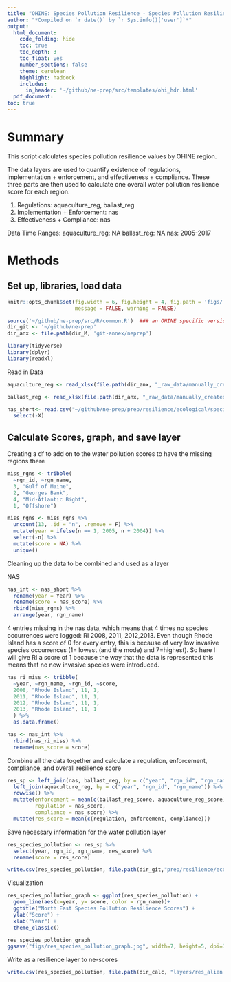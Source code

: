 ```yaml
---
title: "OHINE: Species Pollution Resilience - Species Pollution Resilience Layer Calculations"
author: "*Compiled on `r date()` by `r Sys.info()['user']`*"
output: 
  html_document:
    code_folding: hide
    toc: true
    toc_depth: 3
    toc_float: yes
    number_sections: false
    theme: cerulean
    highlight: haddock
    includes: 
      in_header: '~/github/ne-prep/src/templates/ohi_hdr.html'
  pdf_document:
toc: true
---
```


# Summary

This script calculates species pollution resilience values by OHINE region. 

The data layers are used to quantify existence of regulations, implementation + enforcement, and effectiveness + compliance. These three parts are then used to calculate one overall water pollution resilience score for each region. 

1. Regulations: aquaculture_reg, ballast_reg
2. Implementation + Enforcement: nas
3. Effectiveness + Compliance: nas

Data Time Ranges:
aquaculture_reg: NA
ballast_reg: NA
nas: 2005-2017

# Methods

## Set up, libraries, load data
``` r
knitr::opts_chunk$set(fig.width = 6, fig.height = 4, fig.path = 'figs/',
                      message = FALSE, warning = FALSE)

source('~/github/ne-prep/src/R/common.R')  ### an OHINE specific version of common.R
dir_git <- '~/github/ne-prep'
dir_anx <- file.path(dir_M, 'git-annex/neprep')

library(tidyverse)
library(dplyr)
library(readxl)
```

Read in Data
```r
aquaculture_reg <- read_xlsx(file.path(dir_anx, "_raw_data/manually_created/aquaculture_reg.xlsx"))

ballast_reg <- read_xlsx(file.path(dir_anx, "_raw_data/manually_created/ballast_reg.xlsx"))

nas_short<- read.csv("~/github/ne-prep/prep/resilience/ecological/species_pollution/data/nas.csv") %>% 
  select(-X)
```

## Calculate Scores, graph, and save layer
Creating a df to add on to the water pollution scores to have the missing regions there 
```r
miss_rgns <- tribble(
  ~rgn_id, ~rgn_name,
  3, "Gulf of Maine",
  2, "Georges Bank",
  4, "Mid-Atlantic Bight",
  1, "Offshore") 

miss_rgns <- miss_rgns %>% 
  uncount(13, .id = "n", .remove = F) %>%
  mutate(year = ifelse(n == 1, 2005, n + 2004)) %>%
  select(-n) %>% 
  mutate(score = NA) %>% 
  unique()
```

Cleaning up the data to be combined and used as a layer

NAS
```r
nas_int <- nas_short %>% 
  rename(year = Year) %>% 
  rename(score = nas_score) %>% 
  rbind(miss_rgns) %>% 
  arrange(year, rgn_name)
```

4 entries missing in the nas data, which means that 4 times no species occurrences were logged:
RI 2008, 2011, 2012,2013. Even though Rhode Island has a score of 0 for every entry, this is because of very low invasive species occurrences  (1= lowest (and the mode) and 7=highest). So here I will give RI a score of 1 because the way that the data is represented this means that no new invasive species were introduced.

```r
nas_ri_miss <- tribble(
  ~year, ~rgn_name, ~rgn_id, ~score,
  2008, "Rhode Island", 11, 1,  
  2011, "Rhode Island", 11, 1, 
  2012, "Rhode Island", 11, 1, 
  2013, "Rhode Island", 11, 1
  ) %>% 
  as.data.frame() 
```

```r
nas <- nas_int %>% 
  rbind(nas_ri_miss) %>% 
  rename(nas_score = score)
```

Combine all the data together and calculate a regulation, enforcement, compliance, and overall resilience score
```r
res_sp <- left_join(nas, ballast_reg, by = c("year", "rgn_id", "rgn_name")) %>% 
  left_join(aquaculture_reg, by = c("year", "rgn_id", "rgn_name")) %>% 
  rowwise() %>% 
  mutate(enforcement = mean(c(ballast_reg_score, aquaculture_reg_score)),
         regulation = nas_score,
         compliance = nas_score) %>% 
  mutate(res_score = mean(c(regulation, enforcement, compliance)))
```

Save necessary information for the water pollution layer
```r
res_species_pollution <- res_sp %>% 
  select(year, rgn_id, rgn_name, res_score) %>% 
  rename(score = res_score)

write.csv(res_species_pollution, file.path(dir_git,"prep/resilience/ecological/species_pollution/data/res_species_pollution.csv"))
```

Visualization
```r
res_species_pollution_graph <- ggplot(res_species_pollution) +
  geom_line(aes(x=year, y= score, color = rgn_name))+
  ggtitle("North East Species Pollution Resilience Scores") +
  ylab("Score") +
  xlab("Year") +
  theme_classic() 

res_species_pollution_graph
ggsave("figs/res_species_pollution_graph.jpg", width=7, height=5, dpi=300)
```


Write as a resilience layer to ne-scores
```r
write.csv(res_species_pollution, file.path(dir_calc, "layers/res_alien.csv"))
```















